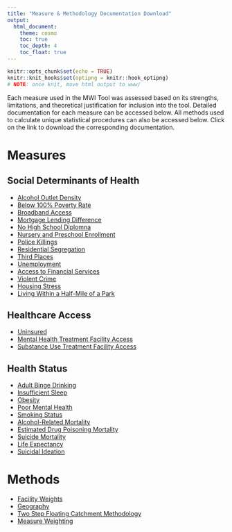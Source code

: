```yaml
---
title: "Measure & Methodology Documentation Download"
output: 
  html_document:
    theme: cosmo
    toc: true
    toc_depth: 4
    toc_float: true
---
```


```r
knitr::opts_chunk$set(echo = TRUE)
knitr::knit_hooks$set(optipng = knitr::hook_optipng)
# NOTE: once knit, move html output to www/
```

Each measure used in the MWI Tool was assessed based on its strengths, limitations, and theoretical justification for inclusion into the tool. Detailed documentation for each measure can be accessed below. All methods used to calculate unique statistical procedures can also be accessed below. Click on the link to download the corresponding documentation.

# Measures

## Social Determinants of Health 
- [Alcohol Outlet Density](https://github.com/mitre/hse-mwi/blob/main/Documentation/Measures/Alcohol_Outlet_Density.pdf?raw=true){target="_blank"}
- [Below 100% Poverty Rate](https://github.com/mitre/hse-mwi/blob/main/Documentation/Measures/Below_100_Federal_Poverty_Level.pdf?raw=true){target="_blank"}
- [Broadband Access](https://github.com/mitre/hse-mwi/blob/main/Documentation/Measures/Broadband_Access.pdf?raw=true){target="_blank"}
- [Mortgage Lending Difference](https://github.com/mitre/hse-mwi/blob/main/Documentation/Measures/Mortgage_Lending_Difference.pdf?raw=true){target="_blank"}
- [No High School Diplomna](https://github.com/mitre/hse-mwi/blob/main/Documentation/Measures/No_High_School_Diploma.pdf?raw=true){target="_blank"}
- [Nursery and Preschool Enrollment](https://github.com/mitre/hse-mwi/blob/main/Documentation/Measures/Nursery_and_Preschool_Enrollment.pdf?raw=true){target="_blank"}
- [Police Killings](https://github.com/mitre/hse-mwi/blob/main/Documentation/Measures/Police_Killings.pdf?raw=true){target="_blank"}
- [Residential Segregation](https://github.com/mitre/hse-mwi/blob/main/Documentation/Measures/Residential_segregation.pdf?raw=true){target="_blank"}
- [Third Places](https://github.com/mitre/hse-mwi/blob/main/Documentation/Measures/Third_Places.pdf?raw=true){target="_blank"}
- [Unemployment](https://github.com/mitre/hse-mwi/blob/main/Documentation/Measures/Unemployment.pdf?raw=true){target="_blank"}
- [Access to Financial Services](https://github.com/mitre/hse-mwi/blob/main/Documentation/Measures/Access_to_Financial_Services.pdf?raw=true){target="_blank"}
- [Violent Crime](https://github.com/mitre/hse-mwi/blob/main/Documentation/Measures/Violent_crime.pdf?raw=true){target="_blank"}
- [Housing Stress](https://github.com/mitre/hse-mwi/blob/main/Documentation/Measures/Housing_Stress.pdf?raw=true){target="_blank"}
- [Living Within a Half-Mile of a Park](https://github.com/mitre/hse-mwi/blob/main/Documentation/Measures/Living_Within_a_Half_Mile_of_a_Park.pdf?raw=true){target="_blank"}

## Healthcare Access
- [Uninsured](https://github.com/mitre/hse-mwi/blob/main/Documentation/Measures/Uninsured.pdf?raw=true){target="_blank"}
- [Mental Health Treatment Facility Access](https://github.com/mitre/hse-mwi/blob/main/Documentation/Measures/Mental_Health_Treatment_Facility_Access.pdf?raw=true){target="_blank"}
- [Substance Use Treatment Facility Access](https://github.com/mitre/hse-mwi/blob/main/Documentation/Measures/Substance_Use_Treatment_Facility_Access.pdf?raw=true){target="_blank"}

## Health Status
- [Adult Binge Drinking](https://github.com/mitre/hse-mwi/blob/main/Documentation/Measures/Adult_Binge_Drinking.pdf?raw=true){target="_blank"}
- [Insufficient Sleep](https://github.com/mitre/hse-mwi/blob/main/Documentation/Measures/Insufficient_Sleep.pdf?raw=true){target="_blank"}
- [Obesity](https://github.com/mitre/hse-mwi/blob/main/Documentation/Measures/Obesity.pdf?raw=true){target="_blank"}
- [Poor Mental Health](https://github.com/mitre/hse-mwi/blob/main/Documentation/Measures/Poor_Mental_Health.pdf?raw=true){target="_blank"}
- [Smoking Status](https://github.com/mitre/hse-mwi/blob/main/Documentation/Measures/Smoking_Status.pdf?raw=true){target="_blank"}
- [Alcohol-Related Mortality](https://github.com/mitre/hse-mwi/blob/main/Documentation/Measures/Alcohol_Related_Mortality.pdf?raw=true){target="_blank"}
- [Estimated Drug Poisoning Mortality](https://github.com/mitre/hse-mwi/blob/main/Documentation/Measures/Estimated_Drug_Poisoning_Mortality.pdf?raw=true){target="_blank"}
- [Suicide Mortality](https://github.com/mitre/hse-mwi/blob/main/Documentation/Measures/Suicide_Mortality.pdf?raw=true){target="_blank"}
- [Life Expectancy](https://github.com/mitre/hse-mwi/blob/main/Documentation/Measures/Life_Expectancy.pdf?raw=true){target="_blank"}
- [Suicidal Ideation](https://github.com/mitre/hse-mwi/blob/main/Documentation/Measures/Suicidal_Ideation.pdf?raw=true){target="_blank"}

# Methods
- [Facility Weights](https://github.com/mitre/hse-mwi/blob/main/Documentation/Methods/Facility_Weights_Methods.pdf?raw=true){target="_blank"}
- [Geography](https://github.com/mitre/hse-mwi/blob/main/Documentation/Methods/Geography_Methods.pdf?raw=true){target="_blank"}
- [Two Step Floating Catchment Methodology](https://github.com/mitre/hse-mwi/blob/main/Documentation/Methods/Two_Step_Floating_Catchment_Area.pdf?raw=true){target="_blank"}
- [Measure Weighting](https://github.com/mitre/hse-mwi/blob/main/Documentation/Methods/Weighting_Methods.pdf?raw=true){target="_blank"}
